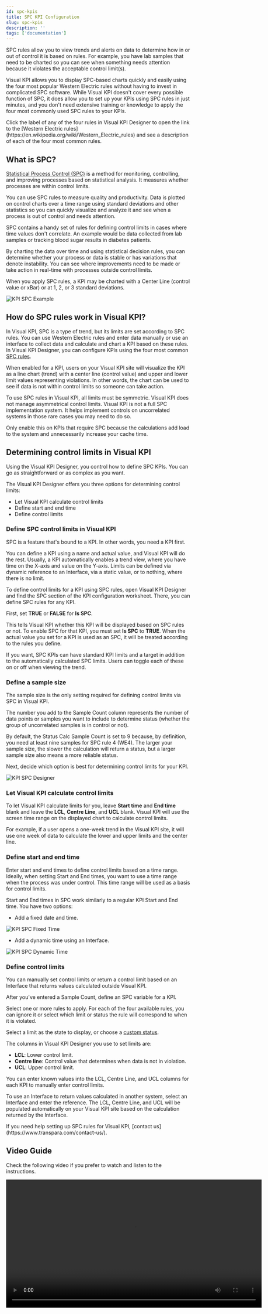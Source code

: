 ```yaml
---
id: spc-kpis
title: SPC KPI Configuration
slug: spc-kpis
description: ''
tags: ['documentation']
---
```



SPC rules allow you to view trends and alerts on data to determine how in or out of control it is based on rules. For example, you have lab samples that need to be charted so you can see when something needs attention because it violates the acceptable control limit(s).

Visual KPI allows you to display SPC-based charts quickly and easily using the four most popular Western Electric rules without having to invest in complicated SPC software. While Visual KPI doesn't cover every possible function of SPC, it does allow you to set up your KPIs using SPC rules in just minutes, and you don't need extensive training or knowledge to apply the four most commonly used SPC rules to your KPIs.

<Callout type="note" title="Using SPC Rules">
Click the label of any of the four rules in Visual KPI Designer to open the link to the [Western Electric rules](https://en.wikipedia.org/wiki/Western_Electric_rules) and see a description of each of the four most common rules.
</Callout>

## What is SPC?

[Statistical Process Control (SPC)](https://en.wikipedia.org/wiki/Statistical_process_control) is a method for monitoring, controlling, and improving processes based on statistical analysis. It measures whether processes are within control limits.

You can use SPC rules to measure quality and productivity. Data is plotted on control charts over a time range using standard deviations and other statistics so you can quickly visualize and analyze it and see when a process is out of control and needs attention.

SPC contains a handy set of rules for defining control limits in cases where time values don't correlate. An example would be data collected from lab samples or tracking blood sugar results in diabetes patients.

By charting the data over time and using statistical decision rules, you can determine whether your process or data is stable or has variations that denote instability. You can see where improvements need to be made or take action in real-time with processes outside control limits.

When you apply SPC rules, a KPI may be charted with a Center Line (control value or xBar) or at 1, 2, or 3 standard deviations.

<Image
  src="media/designer/authoring/kpis/kpis-spc.png"
  alt="KPI SPC Example"
/>

## How do SPC rules work in Visual KPI?

In Visual KPI, SPC is a type of trend, but its limits are set according to SPC rules. You can use Western Electric rules and enter data manually or use an interface to collect data and calculate and chart a KPI based on these rules. In Visual KPI Designer, you can configure KPIs using the four most common [SPC rules](https://en.wikipedia.org/wiki/Statistical_process_control).

When enabled for a KPI, users on your Visual KPI site will visualize the KPI as a line chart (trend) with a center line (control value) and upper and lower limit values representing violations. In other words, the chart can be used to see if data is not within control limits so someone can take action.

To use SPC rules in Visual KPI, all limits must be symmetric. Visual KPI does not manage asymmetrical control limits. Visual KPI is not a full SPC implementation system. It helps implement controls on uncorrelated systems in those rare cases you may need to do so.

<Callout type="tip" title="Don't overuse SPC rules">
Only enable this on KPIs that require SPC because the calculations add load to the system and unnecessarily increase your cache time.
</Callout>

## Determining control limits in Visual KPI

Using the Visual KPI Designer, you control how to define SPC KPIs. You can go as straightforward or as complex as you want.

The Visual KPI Designer offers you three options for determining control limits:

- Let Visual KPI calculate control limits
- Define start and end time
- Define control limits

### Define SPC control limits in Visual KPI

SPC is a feature that's bound to a KPI. In other words, you need a KPI first.

You can define a KPI using a name and actual value, and Visual KPI will do the rest. Usually, a KPI automatically enables a trend view, where you have time on the X-axis and value on the Y-axis. Limits can be defined via dynamic reference to an Interface, via a static value, or to nothing, where there is no limit.

To define control limits for a KPI using SPC rules, open Visual KPI Designer and find the SPC section of the KPI configuration worksheet. There, you can define SPC rules for any KPI.

First, set **TRUE** or **FALSE** for **Is SPC**.

This tells Visual KPI whether this KPI will be displayed based on SPC rules or not. To enable SPC for that KPI, you must set **Is SPC** to **TRUE**. When the actual value you set for a KPI is used as an SPC, it will be treated according to the rules you define.

<Callout type="note" title="SPC KPIs Configuration">
If you want, SPC KPIs can have standard KPI limits and a target in addition to the automatically calculated SPC limits. Users can toggle each of these on or off when viewing the trend.
</Callout>

### Define a sample size

The sample size is the only setting required for defining control limits via SPC in Visual KPI.

The number you add to the Sample Count column represents the number of data points or samples you want to include to determine status (whether the group of uncorrelated samples is in control or not).

By default, the Status Calc Sample Count is set to 9 because, by definition, you need at least nine samples for SPC rule 4 (WE4). The larger your sample size, the slower the calculation will return a status, but a larger sample size also means a more reliable status.

Next, decide which option is best for determining control limits for your KPI.

<Image
  src="media/designer/authoring/kpis/spc-selection.png"
  alt="KPI SPC Designer"
/>

### Let Visual KPI calculate control limits

To let Visual KPI calculate limits for you, leave **Start time** and **End time** blank and leave the **LCL**, **Centre Line**, and **UCL** blank. Visual KPI will use the screen time range on the displayed chart to calculate control limits.

For example, if a user opens a one-week trend in the Visual KPI site, it will use one week of data to calculate the lower and upper limits and the center line.

### Define start and end time

Enter start and end times to define control limits based on a time range. Ideally, when setting Start and End times, you want to use a time range when the process was under control. This time range will be used as a basis for control limits.

Start and End times in SPC work similarly to a regular KPI Start and End time. You have two options:

- Add a fixed date and time.

<Image
  src="media/designer/authoring/kpis/spc-fixedtime.png"
  alt="KPI SPC Fixed Time"
/>

- Add a dynamic time using an Interface.

<Image
  src="media/designer/authoring/kpis/spc-dynamictime.png"
  alt="KPI SPC Dynamic Time"
/>

### Define control limits

You can manually set control limits or return a control limit based on an Interface that returns values calculated outside Visual KPI.

After you've entered a Sample Count, define an SPC variable for a KPI.

Select one or more rules to apply. For each of the four available rules, you can ignore it or select which limit or status the rule will correspond to when it is violated.

Select a limit as the state to display, or choose a [custom status](/docs/visual-kpi-designer/settings/features-config#kpi-status).

The columns in Visual KPI Designer you use to set limits are:

- **LCL**: Lower control limit.
- **Centre line**: Control value that determines when data is not in violation.
- **UCL**: Upper control limit.

You can enter known values into the LCL, Centre Line, and UCL columns for each KPI to manually enter control limits.

To use an Interface to return values calculated in another system, select an Interface and enter the reference. The LCL, Centre Line, and UCL will be populated automatically on your Visual KPI site based on the calculation returned by the Interface.

<Callout type="transpara" title="Need help?">
If you need help setting up SPC rules for Visual KPI, [contact us](https://www.transpara.com/contact-us/).
</Callout>

## Video Guide

Check the following video if you prefer to watch and listen to the instructions.

<Video 
  src="https://www.youtube.com/embed/6ZKCMS2j1sk?si=AWORWxhXOrQ6NvvB"
  width="700px"
/>